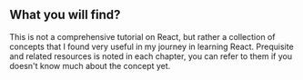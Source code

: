 ## What you will find?
This is not a comprehensive tutorial on React, but rather a collection of concepts that I found very useful in my journey in learning React. Prequisite and related resources is noted in each chapter, you can refer to them if you doesn't know much about the concept yet.